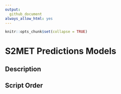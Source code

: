 ```yaml
---
output: 
  github_document
always_allow_html: yes
---
```


<!-- README.md is generated from README.Rmd. Please edit that file -->  

```r
knitr::opts_chunk$set(collapse = TRUE)


```

# S2MET Predictions Models

## Description

## Script Order
